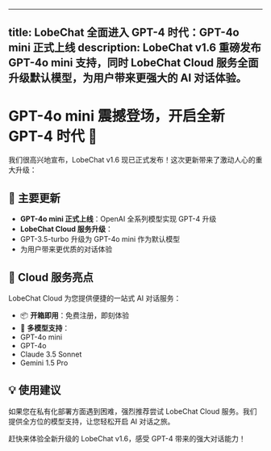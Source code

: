 
---
title: LobeChat 全面进入 GPT-4 时代：GPT-4o mini 正式上线
description: LobeChat v1.6 重磅发布 GPT-4o mini 支持，同时 LobeChat Cloud 服务全面升级默认模型，为用户带来更强大的 AI 对话体验。
---

# GPT-4o mini 震撼登场，开启全新 GPT-4 时代 🚀

我们很高兴地宣布，LobeChat v1.6 现已正式发布！这次更新带来了激动人心的重大升级：

## 🌟 主要更新

- **GPT-4o mini 正式上线**：OpenAI 全系列模型实现 GPT-4 升级
- **LobeChat Cloud 服务升级**：
- GPT-3.5-turbo 升级为 GPT-4o mini 作为默认模型
- 为用户带来更优质的对话体验

## 🎯 Cloud 服务亮点

LobeChat Cloud 为您提供便捷的一站式 AI 对话服务：

- 📦 **开箱即用**：免费注册，即刻体验
- 🤖 **多模型支持**：
- GPT-4o mini
- GPT-4o
- Claude 3.5 Sonnet
- Gemini 1.5 Pro

## 💡 使用建议

如果您在私有化部署方面遇到困难，强烈推荐尝试 LobeChat Cloud 服务。我们提供全方位的模型支持，让您轻松开启 AI 对话之旅。

赶快来体验全新升级的 LobeChat v1.6，感受 GPT-4 带来的强大对话能力！
